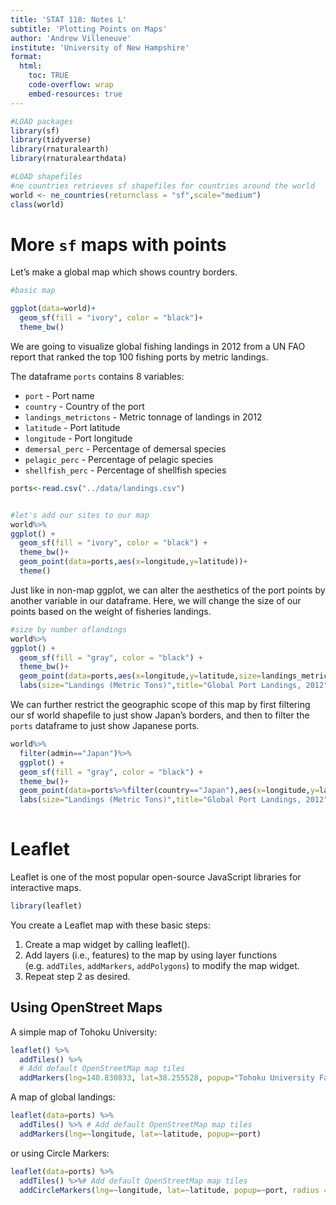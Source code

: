 ```yaml
---
title: 'STAT 118: Notes L'
subtitle: 'Plotting Points on Maps'
author: 'Andrew Villeneuve'
institute: 'University of New Hampshire'
format:
  html: 
    toc: TRUE
    code-overflow: wrap
    embed-resources: true
---
```


```r

#LOAD packages
library(sf)
library(tidyverse)
library(rnaturalearth)
library(rnaturalearthdata)
```

```r

#LOAD shapefiles
#ne countries retrieves sf shapefiles for countries around the world
world <- ne_countries(returnclass = "sf",scale="medium")
class(world)
```

# More `sf` maps with points

Let's make a global map which shows country borders.

```r

#basic map

ggplot(data=world)+
  geom_sf(fill = "ivory", color = "black")+
  theme_bw()
```

We are going to visualize global fishing landings in 2012 from a UN FAO report that ranked the top 100 fishing ports by metric landings.

The dataframe `ports` contains 8 variables:

* `port` - Port name
* `country` - Country of the port
* `landings_metrictons` - Metric tonnage of landings in 2012
* `latitude` - Port latitude
* `longitude` - Port longitude
* `demersal_perc` - Percentage of demersal species
* `pelagic_perc` - Percentage of pelagic species
* `shellfish_perc` - Percentage of shellfish species

```r

ports<-read.csv("../data/landings.csv")


#let's add our sites to our map
world%>%
ggplot() +
  geom_sf(fill = "ivory", color = "black") +
  theme_bw()+ 
  geom_point(data=ports,aes(x=longitude,y=latitude))+
  theme()
```

Just like in non-map ggplot, we can alter the aesthetics of the port points by another variable in our dataframe. Here, we will change the size of our points based on the weight of fisheries landings. 

```r

#size by number oflandings
world%>%
ggplot() +
  geom_sf(fill = "gray", color = "black") +
  theme_bw()+ 
  geom_point(data=ports,aes(x=longitude,y=latitude,size=landings_metrictons),color="navy",alpha=0.5)+
  labs(size="Landings (Metric Tons)",title="Global Port Landings, 2012")

```

We can further restrict the geographic scope of this map by first filtering our sf world shapefile to just show Japan's borders, and then to filter the `ports` dataframe to just show Japanese ports. 

```r

world%>%
  filter(admin=="Japan")%>%
  ggplot() +
  geom_sf(fill = "gray", color = "black") +
  theme_bw()+ 
  geom_point(data=ports%>%filter(country=="Japan"),aes(x=longitude,y=latitude,size=landings_metrictons),color="navy",alpha=0.5)+
  labs(size="Landings (Metric Tons)",title="Global Port Landings, 2012")
  
```


# Leaflet

Leaflet is one of the most popular open-source JavaScript libraries for interactive maps.

```r
library(leaflet)
```

You create a Leaflet map with these basic steps:

1.  Create a map widget by calling leaflet().
2.  Add layers (i.e., features) to the map by using layer functions (e.g. `addTiles`, `addMarkers`, `addPolygons`) to modify the map widget.
3.  Repeat step 2 as desired.

## Using OpenStreet Maps

A simple map of Tohoku University:

```r
leaflet() %>%
  addTiles() %>%  
  # Add default OpenStreetMap map tiles
  addMarkers(lng=140.830833, lat=38.255528, popup="Tohoku University Faculty of Agriculture")

```

A map of global landings:

```r
leaflet(data=ports) %>%
  addTiles() %>% # Add default OpenStreetMap map tiles
  addMarkers(lng=~longitude, lat=~latitude, popup=~port)
```

or using Circle Markers:

```r
leaflet(data=ports) %>%
  addTiles() %>%# Add default OpenStreetMap map tiles
  addCircleMarkers(lng=~longitude, lat=~latitude, popup=~port, radius = ~landings_metrictons/100000, stroke =FALSE, fillOpacity =0.5)
```
